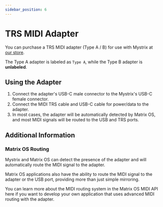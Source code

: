 ```yaml
---
sidebar_position: 6
---
```



# TRS MIDI Adapter

You can purchase a TRS MIDI adapter (Type A / B) for use with Mystrix at [our store](https://203.io/products/matrix-midi-out-adapter).

The Type A adapter is labeled as `Type A`, while the Type B adapter is **unlabeled**.

## Using the Adapter

1. Connect the adapter's USB-C male connector to the Mystrix's USB-C female connector.
2. Connect the MIDI TRS cable and USB-C cable for power/data to the adapter.
3. In most cases, the adapter will be automatically detected by Matrix OS, and most MIDI signals will be routed to the USB and TRS ports.

## Additional Information

### Matrix OS Routing

Mystrix and Matrix OS can detect the presence of the adapter and will automatically route the MIDI signal to the adapter.

Matrix OS applications also have the ability to route the MIDI signal to the adapter or the USB port, providing more than just simple mirroring.

You can learn more about the MIDI routing system in the Matrix OS MIDI API <DocLink to="/docs/Developer/MatrixOSApplicationCppAPI/MIDI">here</DocLink> if you want to develop your own application that uses advanced MIDI routing with the adapter.

